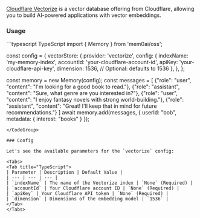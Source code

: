 [Cloudflare Vectorize](https://developers.cloudflare.com/vectorize/) is a vector database offering from Cloudflare, allowing you to build AI-powered applications with vector embeddings.

### Usage

<CodeGroup>
```typescript TypeScript
import { Memory } from 'mem0ai/oss';

const config = {
  vectorStore: {
    provider: 'vectorize',
    config: {
      indexName: 'my-memory-index',
      accountId: 'your-cloudflare-account-id',
      apiKey: 'your-cloudflare-api-key',
      dimension: 1536, // Optional: defaults to 1536
    },
  },
};

const memory = new Memory(config);
const messages = [
    {"role": "user", "content": "I'm looking for a good book to read."},
    {"role": "assistant", "content": "Sure, what genre are you interested in?"},
    {"role": "user", "content": "I enjoy fantasy novels with strong world-building."},
    {"role": "assistant", "content": "Great! I'll keep that in mind for future recommendations."}
]
await memory.add(messages, { userId: "bob", metadata: { interest: "books" } });
```
</CodeGroup>

### Config

Let's see the available parameters for the `vectorize` config:

<Tabs>
<Tab title="TypeScript">
| Parameter | Description | Default Value |
| --- | --- | --- |
| `indexName` | The name of the Vectorize index | `None` (Required) |
| `accountId` | Your Cloudflare account ID | `None` (Required) |
| `apiKey` | Your Cloudflare API token | `None` (Required) |
| `dimension` | Dimensions of the embedding model | `1536` |
</Tab>
</Tabs>
